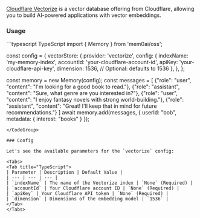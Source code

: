 [Cloudflare Vectorize](https://developers.cloudflare.com/vectorize/) is a vector database offering from Cloudflare, allowing you to build AI-powered applications with vector embeddings.

### Usage

<CodeGroup>
```typescript TypeScript
import { Memory } from 'mem0ai/oss';

const config = {
  vectorStore: {
    provider: 'vectorize',
    config: {
      indexName: 'my-memory-index',
      accountId: 'your-cloudflare-account-id',
      apiKey: 'your-cloudflare-api-key',
      dimension: 1536, // Optional: defaults to 1536
    },
  },
};

const memory = new Memory(config);
const messages = [
    {"role": "user", "content": "I'm looking for a good book to read."},
    {"role": "assistant", "content": "Sure, what genre are you interested in?"},
    {"role": "user", "content": "I enjoy fantasy novels with strong world-building."},
    {"role": "assistant", "content": "Great! I'll keep that in mind for future recommendations."}
]
await memory.add(messages, { userId: "bob", metadata: { interest: "books" } });
```
</CodeGroup>

### Config

Let's see the available parameters for the `vectorize` config:

<Tabs>
<Tab title="TypeScript">
| Parameter | Description | Default Value |
| --- | --- | --- |
| `indexName` | The name of the Vectorize index | `None` (Required) |
| `accountId` | Your Cloudflare account ID | `None` (Required) |
| `apiKey` | Your Cloudflare API token | `None` (Required) |
| `dimension` | Dimensions of the embedding model | `1536` |
</Tab>
</Tabs>
